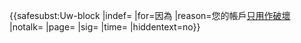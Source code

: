 {{<includeonly>safesubst:</includeonly>Uw-block
|indef={{{indef|yes}}}
|for=因為
|reason=您的帳戶[[wp:纯破坏用户|只用作破壞]]
|notalk={{{notalk|}}}
|page={{{page|}}}
|sig={{{sig|}}}
|time={{{time|}}}
|hiddentext=no}}<!-- Template:uw-voablock --><noinclude>
{{Block notice|Twinkle=no
|category=[[Category:違反用戶名方針而被永久封禁的維基人|{{PAGENAME}}]]
}}
</noinclude>
